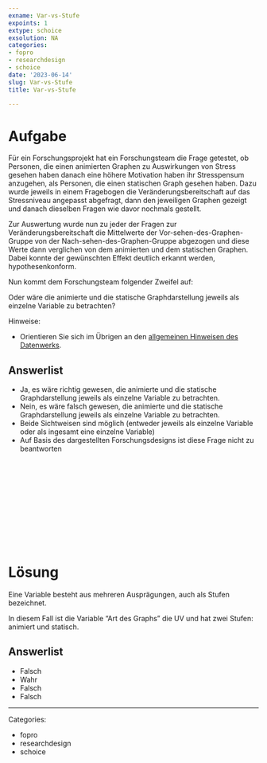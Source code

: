 ```yaml
---
exname: Var-vs-Stufe
expoints: 1
extype: schoice
exsolution: NA
categories:
- fopro
- researchdesign
- schoice
date: '2023-06-14'
slug: Var-vs-Stufe
title: Var-vs-Stufe

---
```





# Aufgabe

Für ein Forschungsprojekt hat ein Forschungsteam die Frage getestet, ob Personen, die einen animierten Graphen zu Auswirkungen von Stress gesehen haben danach eine höhere Motivation haben ihr Stresspensum anzugehen, als Personen, die einen statischen Graph gesehen haben. 
Dazu wurde jeweils in einem Fragebogen die Veränderungsbereitschaft auf das Stressniveau angepasst abgefragt, 
dann den jeweiligen Graphen gezeigt und danach dieselben Fragen wie davor nochmals gestellt.

Zur Auswertung wurde nun zu jeder der Fragen zur Veränderungsbereitschaft die Mittelwerte der Vor-sehen-des-Graphen-Gruppe von der Nach-sehen-des-Graphen-Gruppe abgezogen und diese Werte dann verglichen von dem animierten und dem statischen Graphen. 
Dabei konnte der gewünschten Effekt deutlich erkannt werden, hypothesenkonform.

Nun kommt dem Forschungsteam folgender Zweifel auf:

Oder wäre die animierte und die statische Graphdarstellung jeweils als einzelne Variable zu betrachten?




Hinweise:

- Orientieren Sie sich im Übrigen an den [allgemeinen Hinweisen des Datenwerks](https://datenwerk.netlify.app/hinweise).




Answerlist
----------
* Ja, es wäre richtig gewesen, die animierte und die statische Graphdarstellung jeweils als einzelne Variable zu betrachten.
* Nein, es wäre falsch gewesen, die animierte und die statische Graphdarstellung jeweils als einzelne Variable zu betrachten.
* Beide Sichtweisen sind möglich (entweder jeweils als einzelne Variable oder als ingesamt eine einzelne Variable)
* Auf Basis des dargestellten Forschungsdesigns ist diese Frage nicht zu beantworten




</br>
</br>
</br>
</br>
</br>
</br>
</br>
</br>
</br>
</br>

# Lösung



Eine Variable besteht aus mehreren Ausprägungen, auch als Stufen bezeichnet.

In diesem Fall ist die Variable "Art des Graphs" die UV und hat zwei Stufen: animiert und statisch.



Answerlist
----------


* Falsch
* Wahr
* Falsch
* Falsch





---

Categories: 

- fopro
- researchdesign
- schoice

